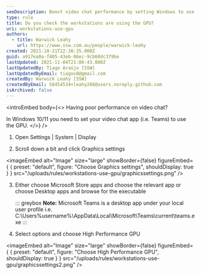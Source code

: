 ```yaml
---
seoDescription: Boost video chat performance by setting Windows to use the GPU, a simple tweak that improves Microsoft Teams and other apps' graphics processing capabilities.
type: rule
title: Do you check the workstations are using the GPU?
uri: workstations-use-gpu
authors:
  - title: Warwick Leahy
    url: https://www.ssw.com.au/people/warwick-leahy
created: 2021-10-21T22:38:35.000Z
guid: a917ea0a-f405-43eb-86ec-9cb60dc379be
lastUpdated: 2021-11-04T21:06:43.000Z
lastUpdatedBy: Tiago Araújo [SSW]
lastUpdatedByEmail: tiagov8@gmail.com
createdBy: Warwick Leahy [SSW]
createdByEmail: 58454534+leahy268@users.noreply.github.com
isArchived: false
---
```


<introEmbed
  body={<>
Having poor performance on video chat?

In Windows 10/11 you need to set your video chat app (i.e. Teams) to use the GPU.
  </>}
/>
1. Open Settings | System | Display

2. Scroll down a bit and click Graphics settings

   
<imageEmbed
  alt="Image"
  size="large"
  showBorder={false}
  figureEmbed={ {
    preset: "default",
    figure: "Choose Graphics settings",
    shouldDisplay: true
  } }
  src="/uploads/rules/workstations-use-gpu/graphicssettings.png"
/>

3. Either choose Microsoft Store apps and choose the relevant app or choose Desktop apps and browse for the executable

   ::: greybox
   **Note:** Microsoft Teams is a desktop app under your local user profile i.e. C:\Users%username%\AppData\Local\Microsoft\Teams\current\teams.exe
   :::

4. Select options and choose High Performance GPU

   
<imageEmbed
  alt="Image"
  size="large"
  showBorder={false}
  figureEmbed={ {
    preset: "default",
    figure: "Choose High Performance GPU",
    shouldDisplay: true
  } }
  src="/uploads/rules/workstations-use-gpu/graphicssettings2.png"
/>
